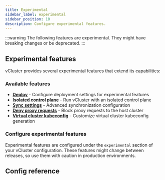 ```yaml
---
title: Experimental
sidebar_label: experimental
sidebar_position: 10
description: Configure experimental features.
---
```



:::warning
The following features are experimental. They might have breaking changes or be deprecated.
:::

## Experimental features

vCluster provides several experimental features that extend its capabilities:

### Available features

- **[Deploy](./deploy.mdx)** - Configure deployment settings for experimental features
- **[Isolated control plane](./isolated-control-plane.mdx)** - Run vCluster with an isolated control plane
- **[Sync settings](./sync-settings.mdx)** - Advanced synchronization configuration
- **[Deny proxy requests](./deny-proxy-requests.mdx)** - Block proxy requests to the host cluster
- **[Virtual cluster kubeconfig](./virtual-cluster-kubeconfig.mdx)** - Customize virtual cluster kubeconfig generation

### Configure experimental features

Experimental features are configured under the `experimental` section of your vCluster configuration. These features might change between releases, so use them with caution in production environments.

## Config reference

<Experimental/>



